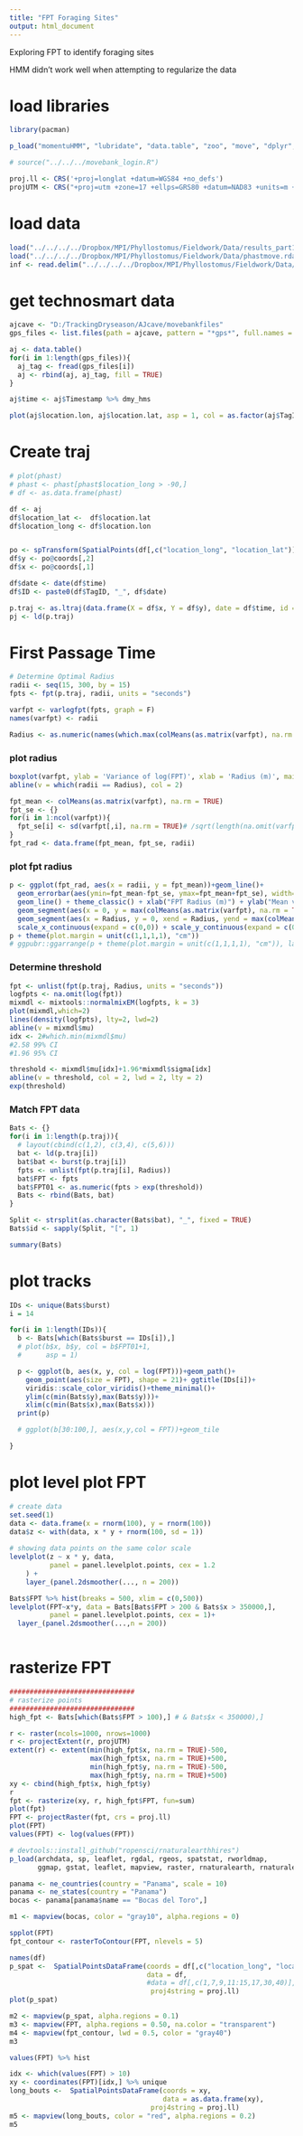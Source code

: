 ```yaml
---
title: "FPT Foraging Sites"
output: html_document
---
```


Exploring FPT to identify foraging sites

HMM didn't work well when attempting to regularize the data

# load libraries
```r
library(pacman)

p_load("momentuHMM", "lubridate", "data.table", "zoo", "move", "dplyr", "adehabitatLT", mixtools, ggplot2, latticeExtra)

# source("../../../movebank_login.R")

proj.ll <- CRS('+proj=longlat +datum=WGS84 +no_defs')
projUTM <- CRS("+proj=utm +zone=17 +ellps=GRS80 +datum=NAD83 +units=m +no_defs")
```

# load data
```r
load("../../../../Dropbox/MPI/Phyllostomus/Fieldwork/Data/results_part1.rdata")
load("../../../../Dropbox/MPI/Phyllostomus/Fieldwork/Data/phastmove.rdata")
inf <- read.delim("../../../../Dropbox/MPI/Phyllostomus/Fieldwork/Data/Greater spear-nosed bat (Phyllostomus hastatus) in Bocas del Toro 2021-2022-reference-data.csv", header=T, sep=',', as.is=T)
```

# get technosmart data
```r
ajcave <- "D:/TrackingDryseason/AJcave/movebankfiles"
gps_files <- list.files(path = ajcave, pattern = "*gps*", full.names = TRUE)

aj <- data.table()
for(i in 1:length(gps_files)){
  aj_tag <- fread(gps_files[i])  
  aj <- rbind(aj, aj_tag, fill = TRUE)
}

aj$time <- aj$Timestamp %>% dmy_hms

plot(aj$location.lon, aj$location.lat, asp = 1, col = as.factor(aj$TagID))

```


# Create traj  
```r
# plot(phast)
# phast <- phast[phast$location_long > -90,]
# df <- as.data.frame(phast)

df <- aj
df$location_lat <-  df$location.lat
df$location_long <- df$location.lon


po <- spTransform(SpatialPoints(df[,c("location_long", "location_lat")], proj4string=proj.ll), CRSobj=projUTM)
df$y <- po@coords[,2]
df$x <- po@coords[,1]

df$date <- date(df$time)
df$ID <- paste0(df$TagID, "_", df$date)

p.traj <- as.ltraj(data.frame(X = df$x, Y = df$y), date = df$time, id = factor(df$TagID), burst = df$ID)
pj <- ld(p.traj)

```

# First Passage Time

```r
# Determine Optimal Radius
radii <- seq(15, 300, by = 15)
fpts <- fpt(p.traj, radii, units = "seconds")

varfpt <- varlogfpt(fpts, graph = F)
names(varfpt) <- radii

Radius <- as.numeric(names(which.max(colMeans(as.matrix(varfpt), na.rm = TRUE))))

```

### plot radius
```r
boxplot(varfpt, ylab = 'Variance of log(FPT)', xlab = 'Radius (m)', main = paste0("Radius = ", Radius, " m"))
abline(v = which(radii == Radius), col = 2)
```


```r
fpt_mean <- colMeans(as.matrix(varfpt), na.rm = TRUE)
fpt_se <- {}
for(i in 1:ncol(varfpt)){
  fpt_se[i] <- sd(varfpt[,i], na.rm = TRUE)# /sqrt(length(na.omit(varfpt[,i])))
}
fpt_rad <- data.frame(fpt_mean, fpt_se, radii)
```

### plot fpt radius
```r
p <- ggplot(fpt_rad, aes(x = radii, y = fpt_mean))+geom_line()+ 
  geom_errorbar(aes(ymin=fpt_mean-fpt_se, ymax=fpt_mean+fpt_se), width=30, colour = "black") + 
  geom_line() + theme_classic() + xlab("FPT Radius (m)") + ylab("Mean variance (SD)") +
  geom_segment(aes(x = 0, y = max(colMeans(as.matrix(varfpt), na.rm = TRUE)), xend = Radius, yend = max(colMeans(as.matrix(varfpt), na.rm = TRUE))), linetype = "dashed") +
  geom_segment(aes(x = Radius, y = 0, xend = Radius, yend = max(colMeans(as.matrix(varfpt), na.rm = TRUE))), linetype = "dashed") +
  scale_x_continuous(expand = c(0,0)) + scale_y_continuous(expand = c(0,0)) 
p + theme(plot.margin = unit(c(1,1,1,1), "cm"))
# ggpubr::ggarrange(p + theme(plot.margin = unit(c(1,1,1,1), "cm")), labels = "A")
```

### Determine threshold
```r
fpt <- unlist(fpt(p.traj, Radius, units = "seconds"))
logfpts <- na.omit(log(fpt))
mixmdl <- mixtools::normalmixEM(logfpts, k = 3)
plot(mixmdl,which=2)
lines(density(logfpts), lty=2, lwd=2)
abline(v = mixmdl$mu)
idx <- 2#which.min(mixmdl$mu)
#2.58 99% CI
#1.96 95% CI

threshold <- mixmdl$mu[idx]+1.96*mixmdl$sigma[idx]
abline(v = threshold, col = 2, lwd = 2, lty = 2)
exp(threshold)
```

### Match FPT data
```r
Bats <- {}
for(i in 1:length(p.traj)){
  # layout(cbind(c(1,2), c(3,4), c(5,6)))
  bat <- ld(p.traj[i])
  bat$bat <- burst(p.traj[i])
  fpts <- unlist(fpt(p.traj[i], Radius))
  bat$FPT <- fpts
  bat$FPT01 <- as.numeric(fpts > exp(threshold))
  Bats <- rbind(Bats, bat)
}

Split <- strsplit(as.character(Bats$bat), "_", fixed = TRUE)
Bats$id <- sapply(Split, "[", 1)

summary(Bats)

```
# plot tracks
```r

IDs <- unique(Bats$burst)
i = 14

for(i in 1:length(IDs)){
  b <- Bats[which(Bats$burst == IDs[i]),]
  # plot(b$x, b$y, col = b$FPT01+1,
  #      asp = 1)

  p <- ggplot(b, aes(x, y, col = log(FPT)))+geom_path()+
    geom_point(aes(size = FPT), shape = 21)+ ggtitle(IDs[i])+
    viridis::scale_color_viridis()+theme_minimal()+
    ylim(c(min(Bats$y),max(Bats$y)))+
    xlim(c(min(Bats$x),max(Bats$x)))
  print(p)

  # ggplot(b[30:100,], aes(x,y,col = FPT))+geom_tile

}

```
# plot level plot FPT
```r

# create data
set.seed(1) 
data <- data.frame(x = rnorm(100), y = rnorm(100)) 
data$z <- with(data, x * y + rnorm(100, sd = 1)) 
 
# showing data points on the same color scale 
levelplot(z ~ x * y, data, 
          panel = panel.levelplot.points, cex = 1.2
    ) + 
    layer_(panel.2dsmoother(..., n = 200))

Bats$FPT %>% hist(breaks = 500, xlim = c(0,500))
levelplot(FPT~x*y, data = Bats[Bats$FPT > 200 & Bats$x > 350000,],
          panel = panel.levelplot.points, cex = 1)+
  layer_(panel.2dsmoother(...,n = 200))



```
# rasterize FPT
```r
###############################
# rasterize points
###############################
high_fpt <- Bats[which(Bats$FPT > 100),] # & Bats$x < 350000),]

r <- raster(ncols=1000, nrows=1000)
r <- projectExtent(r, projUTM)
extent(r) <- extent(min(high_fpt$x, na.rm = TRUE)-500, 
                    max(high_fpt$x, na.rm = TRUE)+500, 
                    min(high_fpt$y, na.rm = TRUE)-500, 
                    max(high_fpt$y, na.rm = TRUE)+500)
xy <- cbind(high_fpt$x, high_fpt$y)
r
fpt <- rasterize(xy, r, high_fpt$FPT, fun=sum)
plot(fpt)
FPT <- projectRaster(fpt, crs = proj.ll)
plot(FPT)
values(FPT) <- log(values(FPT))
```

```r
# devtools::install_github("ropensci/rnaturalearthhires")
p_load(archdata, sp, leaflet, rgdal, rgeos, spatstat, rworldmap, 
       ggmap, gstat, leaflet, mapview, raster, rnaturalearth, rnaturalearthdata)

```


```r
panama <- ne_countries(country = "Panama", scale = 10)
panama <- ne_states(country = "Panama")
bocas <- panama[panama$name == "Bocas del Toro",]
```


```r
m1 <- mapview(bocas, color = "gray10", alpha.regions = 0)

spplot(FPT)
fpt_contour <- rasterToContour(FPT, nlevels = 5)

names(df)
p_spat <-  SpatialPointsDataFrame(coords = df[,c("location_long", "location_lat")], 
                                  data = df,
                                  #data = df[,c(1,7,9,11:15,17,30,40)], 
                                   proj4string = proj.ll)
plot(p_spat)
```

```r

m2 <- mapview(p_spat, alpha.regions = 0.1)
m3 <- mapview(FPT, alpha.regions = 0.50, na.color = "transparent")
m4 <- mapview(fpt_contour, lwd = 0.5, color = "gray40")
m3

```



```r
values(FPT) %>% hist

idx <- which(values(FPT) > 10)
xy <- coordinates(FPT)[idx,] %>% unique
long_bouts <-  SpatialPointsDataFrame(coords = xy, 
                                      data = as.data.frame(xy),
                                   proj4string = proj.ll)
m5 <- mapview(long_bouts, color = "red", alpha.regions = 0.2)
m5
```

